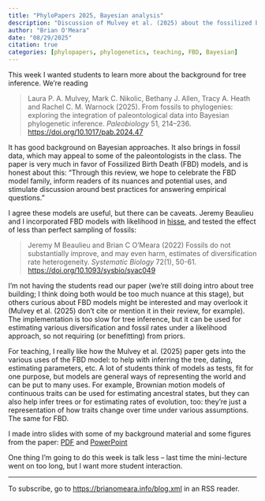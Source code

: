 ```yaml
---
title: "PhyloPapers 2025, Bayesian analysis"
description: "Discussion of Mulvey et al. (2025) about the fossilized birth death model"
author: "Brian O'Meara"
date: "08/29/2025"
citation: true
categories: [phylopapers, phylogenetics, teaching, FBD, Bayesian] 
---
```


This week I wanted students to learn more about the background for tree inference. We're reading

> Laura P. A. Mulvey, Mark C. Nikolic, Bethany J. Allen, Tracy A. Heath and Rachel C. M. Warnock (2025). From fossils to phylogenies: exploring the integration of paleontological data into Bayesian phylogenetic inference. *Paleobiology* 51, 214–236. <https://doi.org/10.1017/pab.2024.47>

It has good background on Bayesian approaches. It also brings in fossil data, which may appeal to some of the paleontologists in the class. The paper is very much in favor of Fossilized Birth Death (FBD) models, and is honest about this: "Through this review, we hope to celebrate the FBD model family, inform readers of its nuances and potential uses, and stimulate discussion around best practices for answering empirical questions."

I agree these models are useful, but there can be caveats. Jeremy Beaulieu and I incorporated FBD models with likelihood in [hisse](https://speciationextinction.info/articles/adding_fossils.html), and tested the effect of less than perfect sampling of fossils: 

> Jeremy M Beaulieu and Brian C O'Meara (2022) Fossils do not substantially improve, and may even harm, estimates of diversification rate heterogeneity. *Systematic Biology* 72(1), 50-61. <https://doi.org/10.1093/sysbio/syac049>

I'm not having the students read our paper (we're still doing intro about tree building; I think doing both would be too much nuance at this stage), but others curious about FBD models might be interested and may overlook it (Mulvey et al. (2025) don't cite or mention it in their review, for example). The implementation is too slow for tree inference, but it can be used for estimating various diversification and fossil rates under a likelihood approach, so not requiring (or benefitting) from priors.

For teaching, I really like how the Mulvey et al. (2025) paper gets into the various uses of the FBD model: to help with inferring the tree, dating, estimating parameters, etc. A lot of students think of models as tests, fit for one purpose, but models are general ways of representing the world and can be put to many uses. For example, Brownian motion models of continuous traits can be used for estimating ancestral states, but they can also help infer trees or for estimating rates of evolution, too: they're just a representation of how traits change over time under various assumptions. The same for FBD.

I made intro slides with some of my background material and some figures from the paper: [PDF](MulveyEtAl2025_Bayesian_FBD.pdf) and [PowerPoint](MulveyEtAl2025_Bayesian_FBD.pptx)

One thing I'm going to do this week is talk less -- last time the mini-lecture went on too long, but I want more student interaction.


___

To subscribe, go to <https://brianomeara.info/blog.xml> in an RSS reader.
